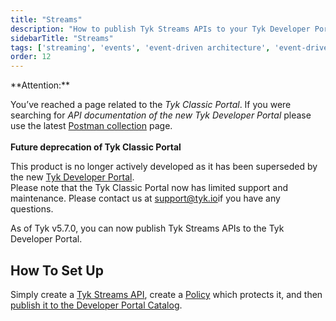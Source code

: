 ```yaml
---
title: "Streams"
description: "How to publish Tyk Streams APIs to your Tyk Developer Portal"
sidebarTitle: "Streams"
tags: ['streaming', 'events', 'event-driven architecture', 'event-driven architectures', 'kafka']
order: 12
---
```



<Warning>
**Attention:**

You’ve reached a page related to the *Tyk Classic Portal*. If you were searching for *API documentation of the new Tyk
Developer Portal* please use the latest
[Postman collection](/docs/5.7/product-stack/tyk-enterprise-developer-portal/api-documentation/tyk-edp-api) page.
<br />
<br />
**Future deprecation of Tyk Classic Portal**

This product is no longer actively developed as it
has been superseded by the new [Tyk Developer Portal](/docs/5.7/portal/overview).
<br />
Please note that the Tyk Classic Portal now has limited support and maintenance. Please contact us at
[support@tyk.io](<mailto:support@tyk.io?subject=Tyk classic developer portal>)if you have any questions.
</Warning>


As of Tyk v5.7.0, you can now publish Tyk Streams APIs to the Tyk Developer Portal.

## How To Set Up

Simply create a [Tyk Streams API](/docs/5.7/api-management/event-driven-apis#getting-started), create a [Policy](/docs/5.7/api-management/gateway-config-managing-classic#create-a-security-policy-with-the-dashboard) which protects it, and then [publish it to the Developer Portal Catalog](/docs/5.7/portal/overview#publish-an-api-product).